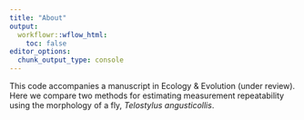 ---
title: "About"
output:
  workflowr::wflow_html:
    toc: false
editor_options:
  chunk_output_type: console
---

This code accompanies a manuscript in Ecology & Evolution (under review).
Here we compare two methods for estimating measurement repeatability using the
morphology of a fly, *Telostylus angusticollis*.
